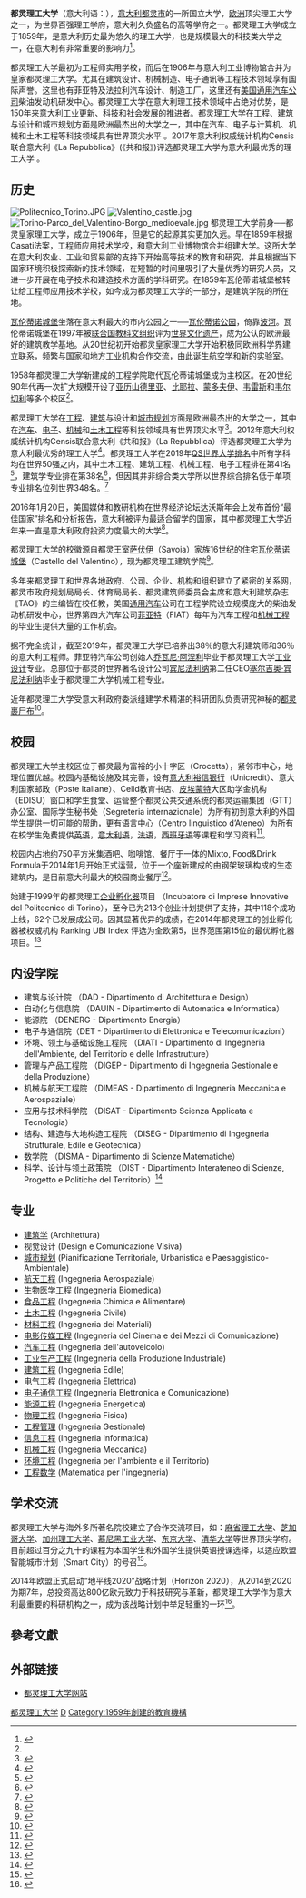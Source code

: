 {{noteTA
|G1=地名
}}
{{Infobox_University
|name            = Politecnico di Torino
|native_name     = 
|latin_name      =
|motto           =
|established     = 1859
|type            = 国立理工大学
|image           = Politecnico di Torino (sede di corso Duca).JPG
|staff           = 1,665[http://www.polito.it/ateneo/colpodocchio/]
|rector          = [[Guido_Saracco|Guido Saracco]]
|students        = 32,000[http://www.polito.it/ateneo/colpodocchio/]
|undergrad       =
|postgrad        =
|doctoral        =
|city            = [[都灵|都灵]], [[亚历山德里亚|亚历山德里亚]], [[比耶拉|比耶拉]], [[蒙多夫伊|蒙多夫伊]], [[韦尔切利|韦尔切利]], [[韦雷斯|韦雷斯]]
|state           =
|country         ={{flagcountry|Italy}}
|Campus          = 中心主校区Politecnico Cittadella，建筑学院Castello del Valentino，建筑与城市规划学院分校区Via Morgari，汽车与工业设计学院Mirafiori，汽车工程研究学院Lingotto
|free_label      = 体育
|free            =  CUS Torino (http://www.custorino.it/)
|website         = [http://www.polito.it/ www.polito.it/]
}}
'''都灵理工大学'''（意大利语：{{lang|en| Politecnico di Torino，缩写：POLITO}}），[[意大利|意大利]][[都灵市|都灵市]]的一所国立大学，[[欧洲|欧洲]]顶尖理工大学之一，为世界百强理工学府，意大利久负盛名的高等学府之一。都灵理工大学成立于1859年，是意大利历史最为悠久的理工大学，也是规模最大的科技类大学之一，在意大利有非常重要的影响力<ref name="storia">{{Cite web |url=http://www.polito.it/ateneo/storia/ |title=LA STORIA |accessdate=2014-02-14 |archive-date=2020-06-01 |archive-url=https://web.archive.org/web/20200601124128/https://www.polito.it/ateneo/storia/ |dead-url=no }}</ref>。

都灵理工大学最初为工程师实用学校，而后在1906年与意大利工业博物馆合并为皇家都灵理工大学。尤其在建筑设计、机械制造、电子通讯等工程技术领域享有国际声誉。这里也有菲亚特及法拉利汽车设计、制造工厂，这里还有[[通用汽车|美国通用汽车公司]]柴油发动机研发中心。都灵理工大学在意大利理工技术领域中占绝对优势，是150年来意大利工业更新、科技和社会发展的推进者。都灵理工大学在工程、建筑与设计和城市规划方面是欧洲最杰出的大学之一，其中在汽车、电子与计算机、机械和土木工程等科技领域具有世界顶尖水平  。2017年意大利权威统计机构Censis联合意大利《La Repubblica》(《共和报》)评选都灵理工大学为意大利最优秀的理工大学 。

== 历史 ==
[[File:Politecnico_Torino.JPG|thumb]]
[[File:Valentino_castle.jpg|thumb]]
[[File:Torino-Parco_del_Valentino-Borgo_medioevale.jpg|thumb]]
都灵理工大学前身──都灵皇家理工大学，成立于1906年，但是它的起源其实更加久远。早在1859年根据Casati法案，工程师应用技术学校，和意大利工业博物馆合并组建大学。这所大学在意大利农业、工业和贸易部的支持下开始高等技术的教育和研究，并且根据当下国家环境积极探索新的技术领域，在短暂的时间里吸引了大量优秀的研究人员，又进一步开展在电子技术和建造技术方面的学科研究。在1859年瓦伦蒂诺城堡被转让给工程师应用技术学校，如今成为都灵理工大学的一部分，是建筑学院的所在地。

[[瓦伦蒂诺城堡|瓦伦蒂诺城堡]]坐落在意大利最大的市内公园之一──[[瓦伦蒂诺公园|瓦伦蒂诺公园]]，倚靠[[波河|波河]]。瓦伦蒂诺城堡在1997年被[[联合国教科文组织|联合国教科文组织]]评为[[世界文化遗产|世界文化遗产]]，成为公认的欧洲最好的建筑教学基地。从20世纪初开始都灵皇家理工大学开始积极同欧洲科学界建立联系，频繁与国家和地方工业机构合作交流，由此诞生航空学和新的实验室。

1958年都灵理工大学新建成的工程学院取代瓦伦蒂诺城堡成为主校区。在20世纪90年代再一次扩大规模开设了[[亚历山德里亚|亚历山德里亚]]、[[比耶拉|比耶拉]]、[[蒙多夫伊|蒙多夫伊]]、[[韦雷斯|韦雷斯]]和[[韦尔切利|韦尔切利]]等多个校区<ref name="storia"/>。

都灵理工大学在[[工程|工程]]、[[建筑|建筑]]与设计和[[城市规划|城市规划]]方面是欧洲最杰出的大学之一，其中在[[汽车|汽车]]、[[电子|电子]]、[[机械|机械]]和[[土木工程|土木工程]]等科技领域具有世界顶尖水平<ref>{{Cite web |url=http://www.topuniversities.com/node/9123/ranking-details/university-subject-rankings/2013 |title=Politecnico di Torino Rankings |accessdate=2014-02-13 |archive-date=2014-02-22 |archive-url=https://web.archive.org/web/20140222222127/http://www.topuniversities.com/node/9123/ranking-details/university-subject-rankings/2013 |dead-url=no }}</ref>。2012年意大利权威统计机构Censis联合意大利《共和报》（La Repubblica）评选都灵理工大学为意大利最优秀的理工大学<ref>{{Cite web |url=http://www.xn--universit-y1a.net/classifiche-universitarie/classifiche-censis-2011-2012-universita/ |title=LE CLASSIFICHE DI CENSIS E REPUBBLICA 2011-2012 DELLE UNIVERSITÀ ITALIANE |accessdate=2014-02-13 |archive-date=2014-02-20 |archive-url=https://web.archive.org/web/20140220103856/http://www.xn--universit-y1a.net/classifiche-universitarie/classifiche-censis-2011-2012-universita/ |dead-url=no }}</ref>。都灵理工大学在2019年[[QS世界大学排名|QS世界大学排名]]中所有学科均在世界50强之内，其中土木工程、建筑工程、机械工程、电子工程排在第41名<ref>{{Cite web |url=https://www.topuniversities.com/university-rankings/university-subject-rankings/2019/engineering-technology |title=存档副本 |accessdate=2019-07-12 |archive-date=2019-03-06 |archive-url=https://web.archive.org/web/20190306044721/https://www.topuniversities.com/university-rankings/university-subject-rankings/2019/engineering-technology |dead-url=no }}</ref>，建筑学专业排在第38名<ref>{{Cite web |url=https://www.topuniversities.com/university-rankings/university-subject-rankings/2019/architecture |title=存档副本 |accessdate=2019-07-12 |archive-date=2019-07-12 |archive-url=https://web.archive.org/web/20190712065221/https://www.topuniversities.com/university-rankings/university-subject-rankings/2019/architecture |dead-url=no }}</ref>，但因其并非综合类大学所以世界综合排名低于单项专业排名位列世界348名。<ref>{{Cite web |url=https://www.topuniversities.com/university-rankings/world-university-rankings/2020 |title=存档副本 |accessdate=2019-07-12 |archive-date=2019-08-14 |archive-url=https://web.archive.org/web/20190814221008/https://www.topuniversities.com/university-rankings/world-university-rankings/2020 |dead-url=no }}</ref>

2016年1月20日，美国媒体和教研机构在世界经济论坛达沃斯年会上发布首份“最佳国家”排名和分析报告，意大利被评为最适合留学的国家，其中都灵理工大学近年来一直是意大利政府投资力度最大的大学<ref>{{Cite web |url=http://www.chinanews.com/gj/2016/01-23/7729165.shtml |title=存档副本 |accessdate=2016-01-24 |archive-date=2016-01-24 |archive-url=https://web.archive.org/web/20160124100350/http://www.chinanews.com/gj/2016/01-23/7729165.shtml |dead-url=no }}</ref>。

都灵理工大学的校徽源自都灵王室[[萨伏伊|萨伏伊]]（Savoia）家族16世纪的住宅[[瓦伦蒂诺城堡|瓦伦蒂诺城堡]]（Castello del Valentino），现为都灵理工建筑学院<ref>{{Cite web |url=http://www.polito.it/ateneo/storia/valentino.php |title=存档副本 |accessdate=2014-02-14 |archive-date=2014-02-22 |archive-url=https://web.archive.org/web/20140222212605/http://www.polito.it/ateneo/storia/valentino.php |dead-url=no }}</ref>。

多年来都灵理工和世界各地政府、公司、企业、机构和组织建立了紧密的关系网，都灵市政府规划局局长、体育局局长、都灵建筑师委员会主席和意大利建筑杂志《TAO》的主编皆在校任教，美国[[通用汽车|通用汽车]]公司在工程学院设立规模庞大的柴油发动机研发中心，世界第四大汽车公司[[菲亚特|菲亚特]]（FIAT）每年为汽车工程和[[机械工程|机械工程]]的毕业生提供大量的工作机会。

据不完全统计，截至2019年，都灵理工大学已培养出38％的意大利建筑师和36％的意大利工程师。菲亚特汽车公司创始人[[乔瓦尼·阿涅利|乔瓦尼·阿涅利]]毕业于都灵理工大学[[工业设计|工业设计]]专业。总部位于都灵的世界著名设计公司[[宾尼法利纳|宾尼法利纳]]第二任CEO[[塞尔吉奥·宾尼法利纳|塞尔吉奥·宾尼法利纳]]毕业于都灵理工大学机械工程专业。

近年都灵理工大学受意大利政府委派组建学术精湛的科研团队负责研究神秘的[[都灵裹尸布|都灵裹尸布]]<ref>{{Cite web |url=http://www.cicap.org/new/articolo.php?id=100420 |title=存档副本 |accessdate=2014-02-21 |archive-date=2014-08-05 |archive-url=https://web.archive.org/web/20140805035514/http://www.cicap.org/new/articolo.php?id=100420 |dead-url=no }}</ref>。

== 校园 ==
都灵理工大学主校区位于都灵最为富裕的小十字区（Crocetta），紧邻市中心，地理位置优越。校园内基础设施及其完善，设有[[意大利裕信银行|意大利裕信银行]]（Unicredit）、意大利国家邮政（Poste Italiane）、Celid教育书店、[[皮埃蒙特|皮埃蒙特]]大区助学金机构（EDISU）窗口和学生食堂、运营整个都灵公共交通系统的都灵运输集团（GTT）办公室、国际学生秘书处（Segreteria internazionale）为所有初到意大利的外国学生提供一切可能的帮助，更有语言中心（Centro linguistico d’Ateneo）为所有在校学生免费提供[[英语|英语]]，[[意大利语|意大利语]]，[[法语|法语]]，[[西班牙语|西班牙语]]等课程和学习资料<ref>{{Cite web |url=https://didattica.polito.it/cla/it/presentazione |title=存档副本 |accessdate=2014-02-21 |archive-date=2014-02-24 |archive-url=https://web.archive.org/web/20140224143639/https://didattica.polito.it/cla/it/presentazione |dead-url=no }}</ref>。

校园内占地约750平方米集酒吧、咖啡馆、餐厅于一体的Mixto, Food&Drink Formula于2014年1月开始正式运营，位于一个座新建成的由钢架玻璃构成的生态建筑内，是目前意大利最大的校园商业餐厅<ref>{{Cite web |url=http://www.mixtotorino.it/ |title=存档副本 |accessdate=2014-02-21 |archive-date=2014-02-25 |archive-url=https://web.archive.org/web/20140225053655/http://www.mixtotorino.it/ |dead-url=no }}</ref>。

始建于1999年的都灵理工[[企业孵化器|企业孵化器]]项目 （Incubatore di Imprese Innovative del Politecnico di Torino），至今已为213个创业计划提供了支持，其中118个成功上线，62个已发展成公司。因其显著优异的成绩，在2014年都灵理工的创业孵化器被权威机构 Ranking UBI Index 评选为全欧第5，世界范围第15位的最优孵化器项目。<ref>{{Cite web |url=http://www.i3p.it/ |title=存档副本 |accessdate=2020-09-20 |archive-date=2020-09-12 |archive-url=https://web.archive.org/web/20200912115005/https://www.i3p.it/ |dead-url=no }}</ref>

== 内设学院 ==
*建筑与设计院 （DAD - Dipartimento di Architettura e Design）
*自动化与信息院 （DAUIN - Dipartimento di Automatica e Informatica）
*能源院 （DENERG - Dipartimento Energia）
*电子与通信院（DET - Dipartimento di Elettronica e Telecomunicazioni）
*环境、领土与基础设施工程院 （DIATI - Dipartimento di Ingegneria dell'Ambiente, del Territorio e delle Infrastrutture）
*管理与产品工程院 （DIGEP - Dipartimento di Ingegneria Gestionale e della Produzione）
*机械与航天工程院 （DIMEAS - Dipartimento di Ingegneria Meccanica e Aerospaziale）
*应用与技术科学院 （DISAT - Dipartimento Scienza Applicata e Tecnologia）
*结构、建造与大地构造工程院 （DISEG - Dipartimento di Ingegneria Strutturale, Edile e Geotecnica）
*数学院 （DISMA - Dipartimento di Scienze Matematiche）
*科学、设计与领土政策院 （DIST - Dipartimento Interateneo di Scienze, Progetto e Politiche del Territorio）<ref>{{Cite web |url=http://www.polito.it/ricerca/dipartimenti/ |title=存档副本 |accessdate=2014-02-14 |archive-date=2014-02-12 |archive-url=https://web.archive.org/web/20140212183749/http://www.polito.it/ricerca/dipartimenti/ |dead-url=no }}</ref>

== 专业 ==
*[[建筑学|建筑学]] (Architettura)
*视觉设计 (Design e Comunicazione Visiva)
*[[城市规划|城市规划]] (Pianificazione Territoriale, Urbanistica e Paesaggistico-Ambientale)
*[[航天工程|航天工程]] (Ingegneria Aerospaziale)
*[[生物医学工程|生物医学工程]] (Ingegneria Biomedica)
*[[食品工程|食品工程]] (Ingegneria Chimica e Alimentare)
*[[土木工程|土木工程]] (Ingegneria Civile)
*[[材料工程|材料工程]] (Ingegneria dei Materiali)
*[[电影传媒工程|电影传媒工程]] (Ingegneria del Cinema e dei Mezzi di Comunicazione)
*[[汽车工程|汽车工程]] (Ingegneria dell'autoveicolo)
*[[工业生产工程|工业生产工程]] (Ingegneria della Produzione Industriale)
*[[建筑工程|建筑工程]] (Ingegneria Edile)
*[[电气工程|电气工程]] (Ingegneria Elettrica)
*[[电子通信工程|电子通信工程]] (Ingegneria Elettronica e Comunicazione)
*[[能源工程|能源工程]] (Ingegneria Energetica)
*[[物理工程|物理工程]] (Ingegneria Fisica)
*[[工程管理|工程管理]] (Ingegneria Gestionale)
*[[信息工程|信息工程]] (Ingegneria Informatica)
*[[机械工程|机械工程]] (Ingegneria Meccanica)
*[[环境工程|环境工程]] (Ingegneria per l'ambiente e il Territorio)
*[[工程数学|工程数学]] (Matematica per l'ingegneria)

== 学术交流 ==
都灵理工大学与海外多所著名院校建立了合作交流项目，如：[[麻省理工大学|麻省理工大学]]、[[芝加哥大学|芝加哥大学]]、[[加州理工学院|加州理工大学]]、[[慕尼黑工业大学|慕尼黑工业大学]]、[[东京大学|东京大学]]、[[清华大学|清华大学]]等世界顶尖学府。目前超过百分之九十的课程为本国学生和外国学生提供英语授课选择，以适应欧盟智能城市计划（Smart City）的号召<ref>{{cite web |url=http://www.polito.it/ateneo/documenti/numeri |title=存档副本 |accessdate=2014-02-14 |deadurl=yes |archiveurl=https://web.archive.org/web/20140214180405/http://www.polito.it/ateneo/documenti/numeri/ |archivedate=2014年2月14日 |df= }}</ref>。

2014年欧盟正式启动“地平线2020”战略计划（Horizon 2020），从2014到2020为期7年，总投资高达800亿欧元致力于科技研究与革新，都灵理工大学作为意大利最重要的科研机构之一，成为该战略计划中举足轻重的一环<ref>{{Cite web |url=http://ec.europa.eu/programmes/horizon2020/ |title=存档副本 |accessdate=2014-02-27 |archive-date=2014-02-21 |archive-url=https://web.archive.org/web/20140221131608/http://ec.europa.eu/programmes/horizon2020/ |dead-url=no }}</ref>。

==參考文獻==
{{reflist}}

==外部链接==
*[http://www.polito.it/ 都灵理工大学网站] {{Wayback|url=http://www.polito.it/ |date=20100706230048 }} {{it icon}} {{en icon}}

{{意大利大学}}
{{欧洲高级工程教育和研究学校协会}}
{{欧洲顶尖工业管理者高校联盟}}
{{Authority control}}
[[Category:都灵理工大学|]]
[[Category:意大利大学|D]]
[[Category:1959年創建的教育機構|Category:1959年創建的教育機構]]